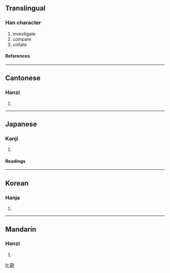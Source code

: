 ==Translingual==
===Han character===
{{Han char|rn=19|rad=力|as=09|sn=11|four=4472<sub>7</sub>|canj=廿女大尸 (TVKS)}}
# investigate
# compare
# collate
====References====
{{Han ref|kx=0148.190|dkj=02393|dj=0334.030|hdz=10373.180|uh=52D8|ud=21208|bh=B0C9|bd=45257}}
----
==Cantonese==
===Hanzi===
{{yue-hanzi|jyut=|y=ham3}}
# {{defn|Cantonese}}
----
==Japanese==
===Kanji===
{{ja-kanji|grade=c|rs=力09}}
# {{defn|Japanese}} 
====Readings====
{{ja-readings|on=[[かん]] (kan)|kun=[[かんがえる]] (kangaeru)}}
----
==Korean==
===Hanja===
{{ko-hanja|hangeul=감|rv=gam|mr=kam}}
# {{defn|Korean}}
----
==Mandarin==
===Hanzi===
{{cmn-hanzi|pin=[[kān]] (kan1)|wg=k'an<sup>1</sup>}}
# {{defn|Mandarin}}

[[fr:勘]]